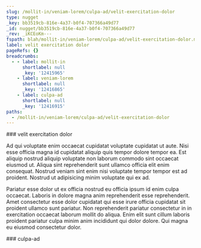 ```yaml
---
slug: /mollit-in/veniam-lorem/culpa-ad/velit-exercitation-dolor
type: nugget
_key: bb3519cb-816e-4a37-b0f4-707366a49d77
_id: nugget/bb3519cb-816e-4a37-b0f4-707366a49d77
_rev: _iKCEoKm---
fspath: blah/mollit-in/veniam-lorem/culpa-ad/velit-exercitation-dolor.md
label: velit exercitation dolor
pageRefs: {}
breadcrumbs:
  - - label: mollit-in
      shortlabel: null
      _key: '12415965'
    - label: veniam-lorem
      shortlabel: null
      _key: '12416865'
    - label: culpa-ad
      shortlabel: null
      _key: '12416915'
paths:
  - /mollit-in/veniam-lorem/culpa-ad/velit-exercitation-dolor
---
```


<NuggetArea>
<Nugget slug="/mollit-in/veniam-lorem/culpa-ad/velit-exercitation-dolor" type="nugget" _key="bb3519cb-816e-4a37-b0f4-707366a49d77" _id="nugget/bb3519cb-816e-4a37-b0f4-707366a49d77" _rev="_iKCEoKm---" fspath="blah/mollit-in/veniam-lorem/culpa-ad/velit-exercitation-dolor.md" label="velit exercitation dolor" paths="/mollit-in/veniam-lorem/culpa-ad/velit-exercitation-dolor">
<NuggetBody>
### velit exercitation dolor

Ad qui voluptate enim occaecat cupidatat voluptate cupidatat ut aute. Nisi esse officia magna id cupidatat aliquip quis tempor dolore tempor ea. Est aliquip nostrud aliquip voluptate non laborum commodo sint occaecat eiusmod ut. Aliqua sint reprehenderit sunt ullamco officia elit enim consequat. Nostrud veniam sint enim nisi voluptate tempor tempor est ad proident. Nostrud ut adipisicing minim voluptate qui ex ad.

Pariatur esse dolor ut ex officia nostrud eu officia ipsum id enim culpa occaecat. Laboris in dolore magna anim reprehenderit esse reprehenderit. Amet consectetur esse dolor cupidatat qui esse irure officia cupidatat sit proident ullamco sunt pariatur. Non reprehenderit pariatur consectetur in in exercitation occaecat laborum mollit do aliqua. Enim elit sunt cillum laboris proident pariatur culpa minim anim incididunt qui dolor dolore. Qui magna eu eiusmod consectetur dolor.

</NuggetBody>
<Breadcrumbs>
<Crumbs>
<Crumb _key="12415965" label="mollit-in" /><Crumb _key="12416865" label="veniam-lorem" /><Crumb _key="12416915" label="culpa-ad" />
</Crumbs>
</Breadcrumbs>
</Nugget>

<NuggetsInbound>
</NuggetsInbound>
<NuggetsOutbound>
</NuggetsOutbound>
</NuggetArea>
<PassagesInbound>
<Passage direction="inbound" type="passage" _key="12416915" _id="passage/12416915" _rev="_iKCEoKi--_" label="culpa-ad" passage="culpa-ad" fspath="blah/mollit-in/veniam-lorem/culpa-ad" paths="/mollit-in/veniam-lorem/culpa-ad" slug="/mollit-in/veniam-lorem/culpa-ad">
<NuggetBody>
### culpa-ad

</NuggetBody>
<Breadcrumbs>
<Crumbs>
<Crumb _key="12415965" label="mollit-in" /><Crumb _key="12416865" label="veniam-lorem" />
</Crumbs>
</Breadcrumbs>
</Passage>

</PassagesInbound>
<PassagesOutbound>
</PassagesOutbound>